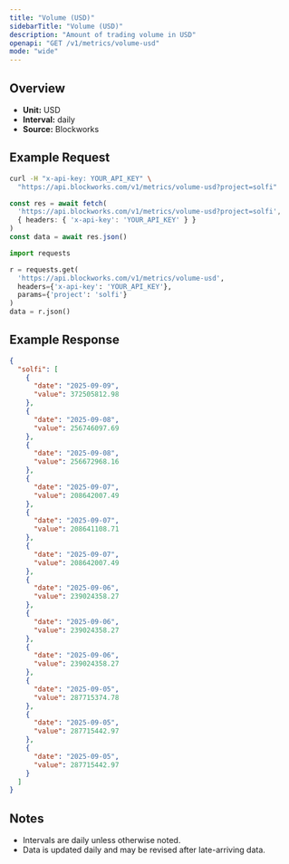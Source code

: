 ```yaml
---
title: "Volume (USD)"
sidebarTitle: "Volume (USD)"
description: "Amount of trading volume in USD"
openapi: "GET /v1/metrics/volume-usd"
mode: "wide"
---
```


## Overview

- **Unit:** USD
- **Interval:** daily
- **Source:** Blockworks

## Example Request

<CodeGroup>

```bash cURL
curl -H "x-api-key: YOUR_API_KEY" \
  "https://api.blockworks.com/v1/metrics/volume-usd?project=solfi"
```

```typescript TypeScript
const res = await fetch(
  'https://api.blockworks.com/v1/metrics/volume-usd?project=solfi',
  { headers: { 'x-api-key': 'YOUR_API_KEY' } }
)
const data = await res.json()
```

```python Python
import requests

r = requests.get(
  'https://api.blockworks.com/v1/metrics/volume-usd',
  headers={'x-api-key': 'YOUR_API_KEY'},
  params={'project': 'solfi'}
)
data = r.json()
```

</CodeGroup>

## Example Response

```json
{
  "solfi": [
    {
      "date": "2025-09-09",
      "value": 372505812.98
    },
    {
      "date": "2025-09-08",
      "value": 256746097.69
    },
    {
      "date": "2025-09-08",
      "value": 256672968.16
    },
    {
      "date": "2025-09-07",
      "value": 208642007.49
    },
    {
      "date": "2025-09-07",
      "value": 208641108.71
    },
    {
      "date": "2025-09-07",
      "value": 208642007.49
    },
    {
      "date": "2025-09-06",
      "value": 239024358.27
    },
    {
      "date": "2025-09-06",
      "value": 239024358.27
    },
    {
      "date": "2025-09-06",
      "value": 239024358.27
    },
    {
      "date": "2025-09-05",
      "value": 287715374.78
    },
    {
      "date": "2025-09-05",
      "value": 287715442.97
    },
    {
      "date": "2025-09-05",
      "value": 287715442.97
    }
  ]
}
```

## Notes
- Intervals are daily unless otherwise noted.
- Data is updated daily and may be revised after late-arriving data.